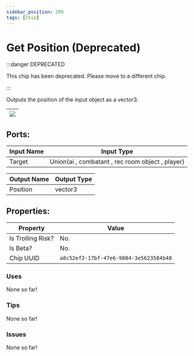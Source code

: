 ```yaml
---
sidebar_position: 209
tags: [Chip]
---
```


# Get Position (Deprecated)
:::danger DEPRECATED

This chip has been deprecated. Please move to a different chip.

:::

Outputs the position of the input object as a vector3.

| ![](https://images-ext-2.discordapp.net/external/MPmIaQzlEPmgGWlgi-WxBBXt0Bjv_zWPkg1y1f_sy3s/https/www.recroomcircuits.com/image/circuit/absolute-value?width=206&height=108) |
|-----|

## Ports:

| Input Name | Input Type |
|-----------|-----------|
| Target | Union(ai , combatant , rec room object , player) |

| Output Name | Output Type |
|-----------|-----------|
| Position | vector3 |

## Properties:

| Property  | Value |
|-------------------|-----------|
| Is Trolling Risk? | No. |
| Is Beta? | No. |
| Chip UUID | `a8c52ef2-17bf-47e6-9084-3e5623584b48` |

### Uses

None so far!

### Tips

None so far!

### Issues

None so far!